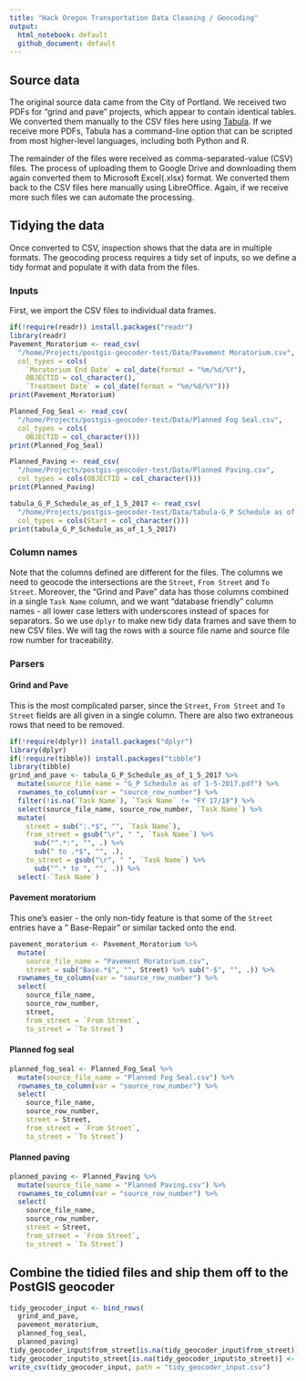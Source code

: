 ```yaml
---
title: "Hack Oregon Transportation Data Cleaning / Geocoding"
output:
  html_notebook: default
  github_document: default
---
```


## Source data
The original source data came from the City of Portland. We received two PDFs for "grind and pave" projects, which appear to contain identical tables. We converted them manually to the CSV files here using [Tabula](http://tabula.technology/). If we receive more PDFs, Tabula has a command-line option that can be scripted from most higher-level languages, including both Python and R.

The remainder of the files were received as comma-separated-value (CSV) files. The process of uploading them to Google Drive and downloading them again converted them to Microsoft Excel(.xlsx) format. We converted them back to the CSV files here manually using LibreOffice. Again, if we receive more such files we can automate the processing.

## Tidying the data
Once converted to CSV, inspection shows that the data are in multiple formats. The geocoding process requires a tidy set of inputs, so we define a tidy format and populate it with data from the files.

### Inputs
First, we import the CSV files to individual data frames.

```r
if(!require(readr)) install.packages("readr")
library(readr)
Pavement_Moratorium <- read_csv(
  "/home/Projects/postgis-geocoder-test/Data/Pavement Moratorium.csv",
  col_types = cols(
    `Moratorium End Date` = col_date(format = "%m/%d/%Y"),
    OBJECTID = col_character(), 
    `Treatment Date` = col_date(format = "%m/%d/%Y")))
print(Pavement_Moratorium)

Planned_Fog_Seal <- read_csv(
  "/home/Projects/postgis-geocoder-test/Data/Planned Fog Seal.csv",
  col_types = cols(
    OBJECTID = col_character()))
print(Planned_Fog_Seal)

Planned_Paving <- read_csv(
  "/home/Projects/postgis-geocoder-test/Data/Planned Paving.csv",
  col_types = cols(OBJECTID = col_character()))
print(Planned_Paving)

tabula_G_P_Schedule_as_of_1_5_2017 <- read_csv(
  "/home/Projects/postgis-geocoder-test/Data/tabula-G_P Schedule as of 1-5-2017.csv",
  col_types = cols(Start = col_character()))
print(tabula_G_P_Schedule_as_of_1_5_2017)

```
### Column names
Note that the columns defined are different for the files. The columns we need to geocode the intersections are the `Street`, `From Street` and `To Street`. Moreover, the "Grind and Pave" data has those columns combined in a single `Task Name` column, and we want "database friendly" column names - all lower case letters with underscores instead of spaces for separators. So we use `dplyr` to make new tidy data frames and save them to new CSV files. We will tag the rows with a source file name and source file row number for traceability.

### Parsers

#### Grind and Pave
This is the most complicated parser, since the `Street`, `From Street` and `To Street` fields are all given in a single column. There are also two extraneous rows that need to be removed.

```r
if(!require(dplyr)) install.packages("dplyr")
library(dplyr)
if(!require(tibble)) install.packages("tibble")
library(tibble)
grind_and_pave <- tabula_G_P_Schedule_as_of_1_5_2017 %>%
  mutate(source_file_name = "G_P Schedule as of 1-5-2017.pdf") %>%
  rownames_to_column(var = "source_row_number") %>%
  filter(!is.na(`Task Name`), `Task Name` != "FY 17/18") %>%
  select(source_file_name, source_row_number, `Task Name`) %>%
  mutate(
    street = sub(":.*$", "", `Task Name`),
    from_street = gsub("\r", " ", `Task Name`) %>%
      sub("^.*:", "", .) %>%
      sub(" to .*$", "", .),
    to_street = gsub("\r", " ", `Task Name`) %>%
      sub("^.* to ", "", .)) %>%
  select(-`Task Name`)
```

#### Pavement moratorium
This one's easier - the only non-tidy feature is that some of the `Street` entries have a " Base-Repair" or similar tacked onto the end.

```r
pavement_moratorium <- Pavement_Moratorium %>%
  mutate(
    source_file_name = "Pavement Moratorium.csv",
    street = sub("Base.*$", "", Street) %>% sub("-$", "", .)) %>%
  rownames_to_column(var = "source_row_number") %>%
  select(
    source_file_name, 
    source_row_number, 
    street, 
    from_street = `From Street`,
    to_street = `To Street`)
```

#### Planned fog seal
```r
planned_fog_seal <- Planned_Fog_Seal %>%
  mutate(source_file_name = "Planned Fog Seal.csv") %>%
  rownames_to_column(var = "source_row_number") %>%
  select(
    source_file_name, 
    source_row_number, 
    street = Street, 
    from_street = `From Street`,
    to_street = `To Street`)
```

#### Planned paving
```r
planned_paving <- Planned_Paving %>%
  mutate(source_file_name = "Planned Paving.csv") %>%
  rownames_to_column(var = "source_row_number") %>%
  select(
    source_file_name, 
    source_row_number, 
    street = Street, 
    from_street = `From Street`,
    to_street = `To Street`)
```

## Combine the tidied files and ship them off to the PostGIS geocoder
```r
tidy_geocoder_input <- bind_rows(
  grind_and_pave,
  pavement_moratorium,
  planned_fog_seal,
  planned_paving)
tidy_geocoder_input$from_street[is.na(tidy_geocoder_input$from_street)] <- ""
tidy_geocoder_input$to_street[is.na(tidy_geocoder_input$to_street)] <- ""
write_csv(tidy_geocoder_input, path = "tidy_geocoder_input.csv")
```

